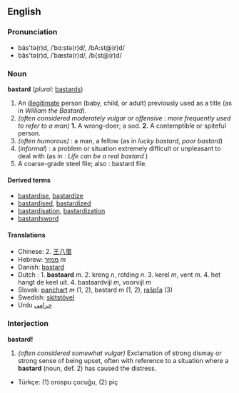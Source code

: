 ==English==
===Pronunciation===
*bäs'tə(r)d, /ˈbɑːstə(r)d/, /bA:st@(r)d/
*băs'tə(r)d, /ˈbæstə(r)d/, /b{st@(r)d/

===Noun===
'''bastard''' (''plural:'' [[bastards]])

# An [[illegitimate]] person (baby, child, or adult) previously used as a title (as in ''William the Bastard'').
# ''(often considered moderately vulgar or offensive : more frequently used to refer to a man)'' '''1.''' A wrong-doer; a sod. '''2.''' A contemptible or spiteful person.
# ''(often humorous)'' : a man, a fellow (as in ''lucky bastard'', ''poor bastard'')
# (''informal'') : a problem or situation extremely difficult or unpleasant to deal with (as in : ''Life can be a real bastard'' )
# A coarse-grade steel file; also : bastard file.

==== Derived terms ====
*[[bastardise]], [[bastardize]]
*[[bastardised]], [[bastardized]]
*[[bastardisation]], [[bastardization]]
*[[bastardsword]]

==== Translations ====
*Chinese: 2. [[王]][[八]][[蛋]]
*Hebrew: [[ממזר]] ''m''
*Danish: [[bastard]]
*Dutch : 1. '''bastaard''' ''m''. 2. kreng ''n'', rotding ''n''. 3. kerel ''m'', vent ''m''. 4. het hangt de keel uit. 4. bastaardvijl ''m'', voorvijl ''m''
*Slovak: [[panchart]] ''m'' (1, 2), bastard ''m'' (1, 2), [[rašpľa]] (3)
*Swedish: [[skitstövel]]
*Urdu [[حرامى]]

===Interjection===
'''bastard!'''

# ''(often considered somewhat vulgar)'' Exclamation of strong dismay or strong sense of being upset, often with reference to a situation where a '''bastard''' (noun, def. 2) has caused the distress.

*Türkçe: (1) orospu çocuğu, (2) piç
